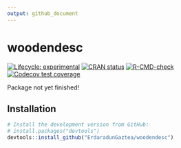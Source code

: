 ```yaml
---
output: github_document
---
```


# woodendesc

<!-- badges: start -->
[![Lifecycle: experimental](https://img.shields.io/badge/lifecycle-experimental-orange.svg)](https://lifecycle.r-lib.org/articles/stages.html#experimental)
[![CRAN status](https://www.r-pkg.org/badges/version-last-release/woodendesc)](https://CRAN.R-project.org/package=woodendesc)
[![R-CMD-check](https://github.com/ErdaradunGaztea/woodendesc/workflows/R-CMD-check/badge.svg)](https://github.com/ErdaradunGaztea/woodendesc/actions)
[![Codecov test coverage](https://codecov.io/gh/ErdaradunGaztea/woodendesc/branch/master/graph/badge.svg)](https://codecov.io/gh/ErdaradunGaztea/woodendesc?branch=master)
<!-- badges: end -->

Package not yet finished!

## Installation

```r
# Install the development version from GitHub:
# install.packages("devtools")
devtools::install_github("ErdaradunGaztea/woodendesc")
```
